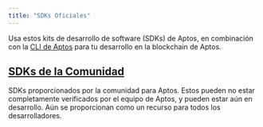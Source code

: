 ```yaml
---
title: "SDKs Oficiales"
---
```



Usa estos kits de desarrollo de software (SDKs) de Aptos, en combinación con la [CLI de Aptos](/build/cli) para tu desarrollo en la blockchain de Aptos.

<CardGrid>
  <LinkCard href="/es/build/sdks/ts-sdk" title="SDK de TypeScript" description="SDK de TypeScript de Aptos (recomendado)" />

  <LinkCard href="/es/build/sdks/python-sdk" title="SDK de Python" description="SDK de Python de Aptos" />

  <LinkCard href="/es/build/sdks/go-sdk" title="SDK de Go" description="SDK de Go de Aptos" />

  <LinkCard href="/es/build/sdks/dotnet-sdk" title="SDK de C#/.NET" description="SDK de .NET de Aptos" />

  <LinkCard href="/es/build/sdks/rust-sdk" title="SDK de Rust" description="SDK de Rust de Aptos" />

  <LinkCard href="/es/build/sdks/cpp-sdk" title="SDK de C++ / Unreal" description="SDK de C++ / Unreal de Aptos" />

  <LinkCard href="/es/build/sdks/unity-sdk" title="SDK de Unity" description="SDK de Unity de Aptos" />

  <LinkCard href="/es/build/sdks/wallet-adapter" title="Adaptador de Wallet" description="Adaptador de Wallet de Aptos" />
</CardGrid>

## [SDKs de la Comunidad](/build/sdks/community-sdks)

SDKs proporcionados por la comunidad para Aptos. Estos pueden no estar completamente verificados por el equipo de Aptos, y pueden estar aún en desarrollo. Aún se proporcionan como un recurso para todos los desarrolladores.

<CardGrid>
  <LinkCard href="/es/build/sdks/community-sdks/kotlin-sdk" title="SDK de Kotlin" description="SDK de Kotlin Multiplataforma de Aptos por Kaptos" />

  <LinkCard href="/es/build/sdks/community-sdks/swift-sdk" title="SDK de Swift" description="SDK de Swift de Aptos por Alcove" />
</CardGrid>
